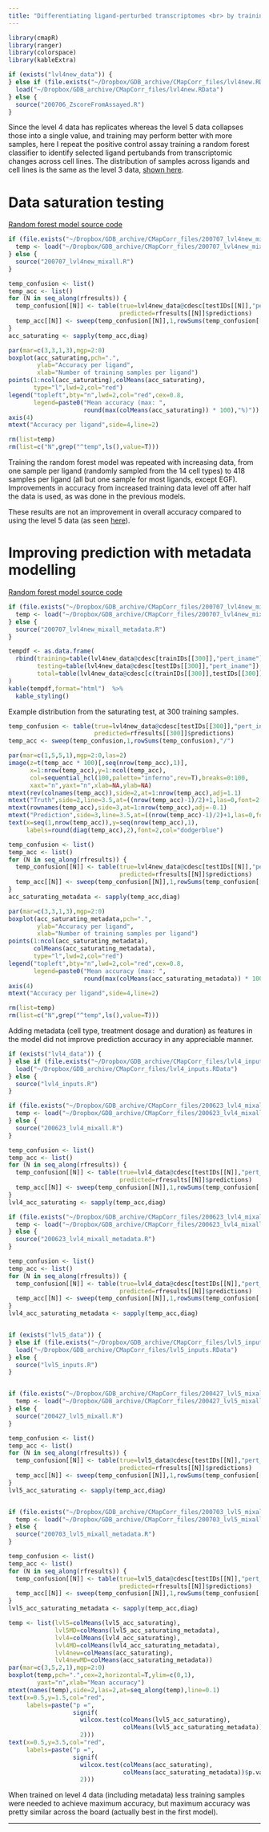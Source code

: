 ```yaml
---
title: "Differentiating ligand-perturbed transcriptomes <br> by training on all cell types (Level 4 data)"
---
```

  
```r
library(cmapR)
library(ranger)
library(colorspace)
library(kableExtra)
```

```r
if (exists("lvl4new_data")) {
} else if (file.exists("~/Dropbox/GDB_archive/CMapCorr_files/lvl4new.RData")) {
  load("~/Dropbox/GDB_archive/CMapCorr_files/lvl4new.RData") 
} else {
  source("200706_ZscoreFromAssayed.R")
}
```

Since the level 4 data has replicates whereas the level 5 data collapses those into a single value, and training may perform better with more samples, here I repeat the positive control assay training a random forest classifier to identify selected ligand pertubands from transcriptomic changes across cell lines.  The distribution of samples across ligands and cell lines is the same as the level 3 data, [shown here](./CmapDataSummary_lvl3.html).


# Data saturation testing

[Random forest model source code](https://github.com/BaderLab/Brendan_CCInxPred/blob/master/200707_lvl4new_mixall.R)  

```r
if (file.exists("~/Dropbox/GDB_archive/CMapCorr_files/200707_lvl4new_mixall_balanced_saturated.RData")) {
  temp <- load("~/Dropbox/GDB_archive/CMapCorr_files/200707_lvl4new_mixall_balanced_saturated.RData")
} else {
  source("200707_lvl4new_mixall.R")
}

temp_confusion <- list()
temp_acc <- list()
for (N in seq_along(rfresults)) {
  temp_confusion[[N]] <- table(true=lvl4new_data@cdesc[testIDs[[N]],"pert_iname"],
                               predicted=rfresults[[N]]$predictions)
  temp_acc[[N]] <- sweep(temp_confusion[[N]],1,rowSums(temp_confusion[[N]]),"/")
}
acc_saturating <- sapply(temp_acc,diag)

par(mar=c(3,3,1,3),mgp=2:0)
boxplot(acc_saturating,pch=".",
        ylab="Accuracy per ligand",
        xlab="Number of training samples per ligand")
points(1:ncol(acc_saturating),colMeans(acc_saturating),
       type="l",lwd=2,col="red")
legend("topleft",bty="n",lwd=2,col="red",cex=0.8,
       legend=paste0("Mean accuracy (max: ",
                     round(max(colMeans(acc_saturating)) * 100),"%)"))
axis(4)
mtext("Accuracy per ligand",side=4,line=2)

rm(list=temp)
rm(list=c("N",grep("^temp",ls(),value=T)))
```

Training the random forest model was repeated with increasing data, from one sample per ligand (randomly sampled from the 14 cell types) to 418 samples per ligand (all but one sample for most ligands, except EGF).  
Improvements in accuracy from increased training data level off after half the data is used, as was done in the previous models.

These results are not an improvement in overall accuracy compared to using the level 5 data (as seen [here](./LigPred_lvl5.html#data-saturation)).  


# Improving prediction with metadata modelling

[Random forest model source code](https://github.com/BaderLab/Brendan_CCInxPred/blob/master/200707_lvl4new_mixall_metadata.R)  




```r
if (file.exists("~/Dropbox/GDB_archive/CMapCorr_files/200707_lvl4new_mixall_balanced_saturated_metadata.RData")) {
  temp <- load("~/Dropbox/GDB_archive/CMapCorr_files/200707_lvl4new_mixall_balanced_saturated_metadata.RData")
} else {
  source("200707_lvl4new_mixall_metadata.R")
}

tempdf <- as.data.frame(
  rbind(training=table(lvl4new_data@cdesc[trainIDs[[300]],"pert_iname"]),
        testing=table(lvl4new_data@cdesc[testIDs[[300]],"pert_iname"]),
        total=table(lvl4new_data@cdesc[c(trainIDs[[300]],testIDs[[300]]),"pert_iname"]))
)
kable(tempdf,format="html")  %>%
  kable_styling()

```

Example distribution from the saturating test, at 300 training samples.

```r
temp_confusion <- table(true=lvl4new_data@cdesc[testIDs[[300]],"pert_iname"],
                        predicted=rfresults[[300]]$predictions)
temp_acc <- sweep(temp_confusion,1,rowSums(temp_confusion),"/")

par(mar=c(1,5,5,1),mgp=2:0,las=2)
image(z=t(temp_acc * 100)[,seq(nrow(temp_acc),1)],
      x=1:nrow(temp_acc),y=1:ncol(temp_acc),
      col=sequential_hcl(100,palette="inferno",rev=T),breaks=0:100,
      xaxt="n",yaxt="n",xlab=NA,ylab=NA)
mtext(rev(colnames(temp_acc)),side=2,at=1:nrow(temp_acc),adj=1.1)
mtext("Truth",side=2,line=3.5,at=((nrow(temp_acc)-1)/2)+1,las=0,font=2,cex=1.5)
mtext(rownames(temp_acc),side=3,at=1:nrow(temp_acc),adj=-0.1)
mtext("Prediction",side=3,line=3.5,at=((nrow(temp_acc)-1)/2)+1,las=0,font=2,cex=1.5)
text(x=seq(1,nrow(temp_acc)),y=seq(nrow(temp_acc),1),
     labels=round(diag(temp_acc),2),font=2,col="dodgerblue")

```


```r
temp_confusion <- list()
temp_acc <- list()
for (N in seq_along(rfresults)) {
  temp_confusion[[N]] <- table(true=lvl4new_data@cdesc[testIDs[[N]],"pert_iname"],
                               predicted=rfresults[[N]]$predictions)
  temp_acc[[N]] <- sweep(temp_confusion[[N]],1,rowSums(temp_confusion[[N]]),"/")
}
acc_saturating_metadata <- sapply(temp_acc,diag)

par(mar=c(3,3,1,3),mgp=2:0)
boxplot(acc_saturating_metadata,pch=".",
        ylab="Accuracy per ligand",
        xlab="Number of training samples per ligand")
points(1:ncol(acc_saturating_metadata),
       colMeans(acc_saturating_metadata),
       type="l",lwd=2,col="red")
legend("topleft",bty="n",lwd=2,col="red",cex=0.8,
       legend=paste0("Mean accuracy (max: ",
                     round(max(colMeans(acc_saturating_metadata)) * 100),"%)"))
axis(4)
mtext("Accuracy per ligand",side=4,line=2)

rm(list=temp)
rm(list=c("N",grep("^temp",ls(),value=T)))
```

Adding metadata (cell type, treatment dosage and duration) as features in the model did not improve prediction accuracy in any appreciable manner.

```r
if (exists("lvl4_data")) {
} else if (file.exists("~/Dropbox/GDB_archive/CMapCorr_files/lvl4_inputs.RData")) {
  load("~/Dropbox/GDB_archive/CMapCorr_files/lvl4_inputs.RData") 
} else {
  source("lvl4_inputs.R")
}

if (file.exists("~/Dropbox/GDB_archive/CMapCorr_files/200623_lvl4_mixall_balanced_saturated.RData")) {
  temp <- load("~/Dropbox/GDB_archive/CMapCorr_files/200623_lvl4_mixall_balanced_saturated.RData")
} else {
  source("200623_lvl4_mixall.R")
}

temp_confusion <- list()
temp_acc <- list()
for (N in seq_along(rfresults)) {
  temp_confusion[[N]] <- table(true=lvl4_data@cdesc[testIDs[[N]],"pert_iname"],
                               predicted=rfresults[[N]]$predictions)
  temp_acc[[N]] <- sweep(temp_confusion[[N]],1,rowSums(temp_confusion[[N]]),"/")
}
lvl4_acc_saturating <- sapply(temp_acc,diag)

if (file.exists("~/Dropbox/GDB_archive/CMapCorr_files/200623_lvl4_mixall_balanced_saturated_metadata.RData")) {
  temp <- load("~/Dropbox/GDB_archive/CMapCorr_files/200623_lvl4_mixall_balanced_saturated_metadata.RData")
} else {
  source("200623_lvl4_mixall_metadata.R")
}

temp_confusion <- list()
temp_acc <- list()
for (N in seq_along(rfresults)) {
  temp_confusion[[N]] <- table(true=lvl4_data@cdesc[testIDs[[N]],"pert_iname"],
                               predicted=rfresults[[N]]$predictions)
  temp_acc[[N]] <- sweep(temp_confusion[[N]],1,rowSums(temp_confusion[[N]]),"/")
}
lvl4_acc_saturating_metadata <- sapply(temp_acc,diag)


if (exists("lvl5_data")) {
} else if (file.exists("~/Dropbox/GDB_archive/CMapCorr_files/lvl5_inputs.RData")) {
  load("~/Dropbox/GDB_archive/CMapCorr_files/lvl5_inputs.RData") 
} else {
  source("lvl5_inputs.R")
}


if (file.exists("~/Dropbox/GDB_archive/CMapCorr_files/200427_lvl5_mixall_balanced_saturated.RData")) {
  temp <- load("~/Dropbox/GDB_archive/CMapCorr_files/200427_lvl5_mixall_balanced_saturated.RData")
} else {
  source("200427_lvl5_mixall.R")
}

temp_confusion <- list()
temp_acc <- list()
for (N in seq_along(rfresults)) {
  temp_confusion[[N]] <- table(true=lvl5_data@cdesc[testIDs[[N]],"pert_iname"],
                               predicted=rfresults[[N]]$predictions)
  temp_acc[[N]] <- sweep(temp_confusion[[N]],1,rowSums(temp_confusion[[N]]),"/")
}
lvl5_acc_saturating <- sapply(temp_acc,diag)


if (file.exists("~/Dropbox/GDB_archive/CMapCorr_files/200703_lvl5_mixall_balanced_saturated_metadata.RData")) {
  temp <- load("~/Dropbox/GDB_archive/CMapCorr_files/200703_lvl5_mixall_balanced_saturated_metadata.RData")
} else {
  source("200703_lvl5_mixall_metadata.R")
}

temp_confusion <- list()
temp_acc <- list()
for (N in seq_along(rfresults)) {
  temp_confusion[[N]] <- table(true=lvl5_data@cdesc[testIDs[[N]],"pert_iname"],
                               predicted=rfresults[[N]]$predictions)
  temp_acc[[N]] <- sweep(temp_confusion[[N]],1,rowSums(temp_confusion[[N]]),"/")
}
lvl5_acc_saturating_metadata <- sapply(temp_acc,diag)

```

```r
temp <- list(lvl5=colMeans(lvl5_acc_saturating),
             lvl5MD=colMeans(lvl5_acc_saturating_metadata),
             lvl4=colMeans(lvl4_acc_saturating),
             lvl4MD=colMeans(lvl4_acc_saturating_metadata),
             lvl4new=colMeans(acc_saturating),
             lvl4newMD=colMeans(acc_saturating_metadata))
par(mar=c(3,5,2,1),mgp=2:0)
boxplot(temp,pch=".",cex=2,horizontal=T,ylim=c(0,1),
        yaxt="n",xlab="Mean accuracy")
mtext(names(temp),side=2,las=2,at=seq_along(temp),line=0.1)
text(x=0.5,y=1.5,col="red",
     labels=paste("p =",
                  signif(
                    wilcox.test(colMeans(lvl5_acc_saturating),
                                colMeans(lvl5_acc_saturating_metadata))$p.value,
                    2)))
text(x=0.5,y=3.5,col="red",
     labels=paste("p =",
                  signif(
                    wilcox.test(colMeans(acc_saturating),
                                colMeans(acc_saturating_metadata))$p.value,
                    2)))

```

When trained on level 4 data (including metadata) less training samples were needed to achieve maximum accuracy, but maximum accuracy was pretty similar across the board (actually best in the first model).

****
